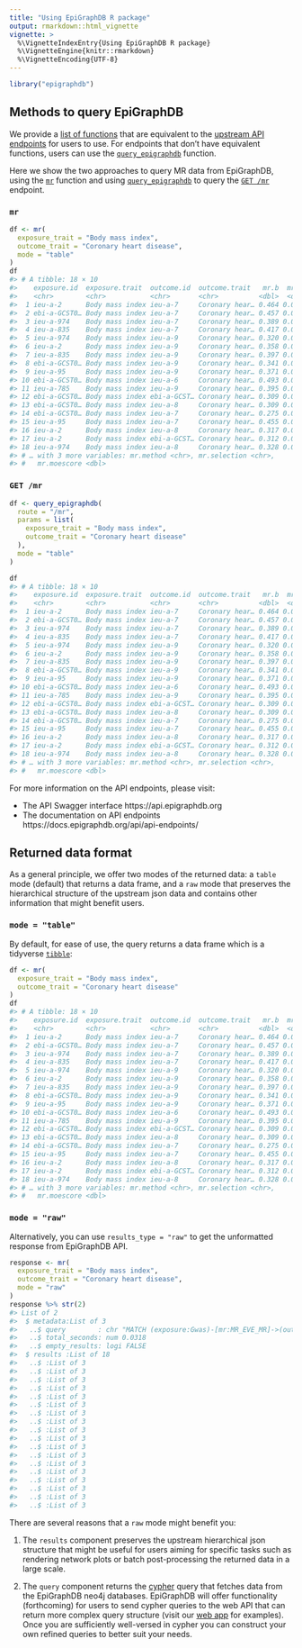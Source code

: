 ```yaml
---
title: "Using EpiGraphDB R package"
output: rmarkdown::html_vignette
vignette: >
  %\VignetteIndexEntry{Using EpiGraphDB R package}
  %\VignetteEngine{knitr::rmarkdown}
  %\VignetteEncoding{UTF-8}
---
```





```r
library("epigraphdb")
```

## Methods to query EpiGraphDB

We provide a
[list of functions](https://mrcieu.github.io/epigraphdb-r/index.html#functionalities)
that are equivalent to the
[upstream API endpoints](https://api.epigraphdb.org)
for users to use.
For endpoints that don't have equivalent functions, users can use the
[`query_epigraphdb`](https://mrcieu.github.io/epigraphdb-r/reference/query_epigraphdb.html)
function.

Here we show the two approaches to query MR data from EpiGraphDB, using the
[`mr`](https://mrcieu.github.io/epigraphdb-r/reference/mr.html) function and
using
[`query_epigraphdb`](https://mrcieu.github.io/epigraphdb-r/reference/query_epigraphdb.html)
to query the
[`GET /mr`](https://docs.epigraphdb.org/api/api-endpoints/#get-mr)
endpoint.

### `mr`


```r
df <- mr(
  exposure_trait = "Body mass index",
  outcome_trait = "Coronary heart disease",
  mode = "table"
)
df
#> # A tibble: 18 × 10
#>    exposure.id  exposure.trait  outcome.id  outcome.trait   mr.b  mr.se  mr.pval
#>    <chr>        <chr>           <chr>       <chr>          <dbl>  <dbl>    <dbl>
#>  1 ieu-a-2      Body mass index ieu-a-7     Coronary hear… 0.464 0.0415 5.46e-29
#>  2 ebi-a-GCST0… Body mass index ieu-a-7     Coronary hear… 0.457 0.0410 3.33e-20
#>  3 ieu-a-974    Body mass index ieu-a-7     Coronary hear… 0.389 0.0493 3.42e-15
#>  4 ieu-a-835    Body mass index ieu-a-7     Coronary hear… 0.417 0.0492 1.00e-11
#>  5 ieu-a-974    Body mass index ieu-a-9     Coronary hear… 0.320 0.0536 2.32e- 9
#>  6 ieu-a-2      Body mass index ieu-a-9     Coronary hear… 0.358 0.0535 5.91e- 9
#>  7 ieu-a-835    Body mass index ieu-a-9     Coronary hear… 0.397 0.0604 1.79e- 8
#>  8 ebi-a-GCST0… Body mass index ieu-a-9     Coronary hear… 0.341 0.0590 1.24e- 7
#>  9 ieu-a-95     Body mass index ieu-a-9     Coronary hear… 0.371 0.0708 1.62e- 7
#> 10 ebi-a-GCST0… Body mass index ieu-a-6     Coronary hear… 0.493 0.0986 5.88e- 7
#> 11 ieu-a-785    Body mass index ieu-a-9     Coronary hear… 0.395 0.0609 1.07e- 6
#> 12 ebi-a-GCST0… Body mass index ebi-a-GCST… Coronary hear… 0.309 0.0648 1.81e- 6
#> 13 ebi-a-GCST0… Body mass index ieu-a-8     Coronary hear… 0.309 0.0648 1.81e- 6
#> 14 ebi-a-GCST0… Body mass index ieu-a-7     Coronary hear… 0.275 0.0514 2.76e- 6
#> 15 ieu-a-95     Body mass index ieu-a-7     Coronary hear… 0.455 0.0971 2.82e- 6
#> 16 ieu-a-2      Body mass index ieu-a-8     Coronary hear… 0.317 0.0686 3.93e- 6
#> 17 ieu-a-2      Body mass index ebi-a-GCST… Coronary hear… 0.312 0.0688 5.86e- 6
#> 18 ieu-a-974    Body mass index ieu-a-8     Coronary hear… 0.328 0.0731 6.97e- 6
#> # … with 3 more variables: mr.method <chr>, mr.selection <chr>,
#> #   mr.moescore <dbl>
```

### `GET /mr`


```r
df <- query_epigraphdb(
  route = "/mr",
  params = list(
    exposure_trait = "Body mass index",
    outcome_trait = "Coronary heart disease"
  ),
  mode = "table"
)

df
#> # A tibble: 18 × 10
#>    exposure.id  exposure.trait  outcome.id  outcome.trait   mr.b  mr.se  mr.pval
#>    <chr>        <chr>           <chr>       <chr>          <dbl>  <dbl>    <dbl>
#>  1 ieu-a-2      Body mass index ieu-a-7     Coronary hear… 0.464 0.0415 5.46e-29
#>  2 ebi-a-GCST0… Body mass index ieu-a-7     Coronary hear… 0.457 0.0410 3.33e-20
#>  3 ieu-a-974    Body mass index ieu-a-7     Coronary hear… 0.389 0.0493 3.42e-15
#>  4 ieu-a-835    Body mass index ieu-a-7     Coronary hear… 0.417 0.0492 1.00e-11
#>  5 ieu-a-974    Body mass index ieu-a-9     Coronary hear… 0.320 0.0536 2.32e- 9
#>  6 ieu-a-2      Body mass index ieu-a-9     Coronary hear… 0.358 0.0535 5.91e- 9
#>  7 ieu-a-835    Body mass index ieu-a-9     Coronary hear… 0.397 0.0604 1.79e- 8
#>  8 ebi-a-GCST0… Body mass index ieu-a-9     Coronary hear… 0.341 0.0590 1.24e- 7
#>  9 ieu-a-95     Body mass index ieu-a-9     Coronary hear… 0.371 0.0708 1.62e- 7
#> 10 ebi-a-GCST0… Body mass index ieu-a-6     Coronary hear… 0.493 0.0986 5.88e- 7
#> 11 ieu-a-785    Body mass index ieu-a-9     Coronary hear… 0.395 0.0609 1.07e- 6
#> 12 ebi-a-GCST0… Body mass index ebi-a-GCST… Coronary hear… 0.309 0.0648 1.81e- 6
#> 13 ebi-a-GCST0… Body mass index ieu-a-8     Coronary hear… 0.309 0.0648 1.81e- 6
#> 14 ebi-a-GCST0… Body mass index ieu-a-7     Coronary hear… 0.275 0.0514 2.76e- 6
#> 15 ieu-a-95     Body mass index ieu-a-7     Coronary hear… 0.455 0.0971 2.82e- 6
#> 16 ieu-a-2      Body mass index ieu-a-8     Coronary hear… 0.317 0.0686 3.93e- 6
#> 17 ieu-a-2      Body mass index ebi-a-GCST… Coronary hear… 0.312 0.0688 5.86e- 6
#> 18 ieu-a-974    Body mass index ieu-a-8     Coronary hear… 0.328 0.0731 6.97e- 6
#> # … with 3 more variables: mr.method <chr>, mr.selection <chr>,
#> #   mr.moescore <dbl>
```

For more information on the API endpoints, please visit:

- The API Swagger interface https://api.epigraphdb.org
- The documentation on API endpoints https://docs.epigraphdb.org/api/api-endpoints/

## Returned data format

As a general principle, we offer two modes of the returned data:
a `table` mode (default) that returns a data frame,
and a `raw` mode that preserves the hierarchical structure of the upstream
json data and contains other information that might benefit users.

### `mode = "table"`

By default, for ease of use, the query returns a data frame which is a
tidyverse [`tibble`](https://tibble.tidyverse.org/):


```r
df <- mr(
  exposure_trait = "Body mass index",
  outcome_trait = "Coronary heart disease"
)
df
#> # A tibble: 18 × 10
#>    exposure.id  exposure.trait  outcome.id  outcome.trait   mr.b  mr.se  mr.pval
#>    <chr>        <chr>           <chr>       <chr>          <dbl>  <dbl>    <dbl>
#>  1 ieu-a-2      Body mass index ieu-a-7     Coronary hear… 0.464 0.0415 5.46e-29
#>  2 ebi-a-GCST0… Body mass index ieu-a-7     Coronary hear… 0.457 0.0410 3.33e-20
#>  3 ieu-a-974    Body mass index ieu-a-7     Coronary hear… 0.389 0.0493 3.42e-15
#>  4 ieu-a-835    Body mass index ieu-a-7     Coronary hear… 0.417 0.0492 1.00e-11
#>  5 ieu-a-974    Body mass index ieu-a-9     Coronary hear… 0.320 0.0536 2.32e- 9
#>  6 ieu-a-2      Body mass index ieu-a-9     Coronary hear… 0.358 0.0535 5.91e- 9
#>  7 ieu-a-835    Body mass index ieu-a-9     Coronary hear… 0.397 0.0604 1.79e- 8
#>  8 ebi-a-GCST0… Body mass index ieu-a-9     Coronary hear… 0.341 0.0590 1.24e- 7
#>  9 ieu-a-95     Body mass index ieu-a-9     Coronary hear… 0.371 0.0708 1.62e- 7
#> 10 ebi-a-GCST0… Body mass index ieu-a-6     Coronary hear… 0.493 0.0986 5.88e- 7
#> 11 ieu-a-785    Body mass index ieu-a-9     Coronary hear… 0.395 0.0609 1.07e- 6
#> 12 ebi-a-GCST0… Body mass index ebi-a-GCST… Coronary hear… 0.309 0.0648 1.81e- 6
#> 13 ebi-a-GCST0… Body mass index ieu-a-8     Coronary hear… 0.309 0.0648 1.81e- 6
#> 14 ebi-a-GCST0… Body mass index ieu-a-7     Coronary hear… 0.275 0.0514 2.76e- 6
#> 15 ieu-a-95     Body mass index ieu-a-7     Coronary hear… 0.455 0.0971 2.82e- 6
#> 16 ieu-a-2      Body mass index ieu-a-8     Coronary hear… 0.317 0.0686 3.93e- 6
#> 17 ieu-a-2      Body mass index ebi-a-GCST… Coronary hear… 0.312 0.0688 5.86e- 6
#> 18 ieu-a-974    Body mass index ieu-a-8     Coronary hear… 0.328 0.0731 6.97e- 6
#> # … with 3 more variables: mr.method <chr>, mr.selection <chr>,
#> #   mr.moescore <dbl>
```

### `mode = "raw"`

Alternatively, you can use `results_type = "raw"` to get the unformatted
response from EpiGraphDB API.


```r
response <- mr(
  exposure_trait = "Body mass index",
  outcome_trait = "Coronary heart disease",
  mode = "raw"
)
response %>% str(2)
#> List of 2
#>  $ metadata:List of 3
#>   ..$ query        : chr "MATCH (exposure:Gwas)-[mr:MR_EVE_MR]->(outcome:Gwas) WHERE exposure.trait = \"Body mass index\" AND outcome.tra"| __truncated__
#>   ..$ total_seconds: num 0.0318
#>   ..$ empty_results: logi FALSE
#>  $ results :List of 18
#>   ..$ :List of 3
#>   ..$ :List of 3
#>   ..$ :List of 3
#>   ..$ :List of 3
#>   ..$ :List of 3
#>   ..$ :List of 3
#>   ..$ :List of 3
#>   ..$ :List of 3
#>   ..$ :List of 3
#>   ..$ :List of 3
#>   ..$ :List of 3
#>   ..$ :List of 3
#>   ..$ :List of 3
#>   ..$ :List of 3
#>   ..$ :List of 3
#>   ..$ :List of 3
#>   ..$ :List of 3
#>   ..$ :List of 3
```

There are several reasons that a `raw` mode might benefit you:

1. The `results` component preserves the upstream hierarchical json structure
   that might be useful for users aiming for specific tasks
   such as rendering network plots or batch post-processing the returned data
   in a large scale.

2. The `query` component returns
   the [cypher](https://neo4j.com/developer/cypher/)
   query that fetches data from the EpiGraphDB neo4j databases.
   EpiGraphDB will offer functionality (forthcoming) for users to
   send cypher queries to the web API that can return more complex query
   structure (visit our [web app](https://epigraphdb.org) for examples).
   Once you are sufficiently well-versed in cypher you can construct
   your own refined queries to better suit your needs.

